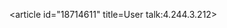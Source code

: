 <article id="18714611" title=User talk:4.244.3.212>
	<talkpage id="18714611" title="User talk:4.244.3.212">
{{unblock reviewed|1=reason|decline=This address is not blocked. - [[User:AuburnPilot|&lt;font color=&quot;#000080&quot;&gt;auburn&lt;/font&gt;&lt;font color=&quot;#CC5500&quot;&gt;pilot&lt;/font&gt;]] [[User_talk:AuburnPilot|&lt;small&gt;talk&lt;/small&gt;]] 15:53, 4 August 2008 (UTC)}}
	</talkpage>
</article>